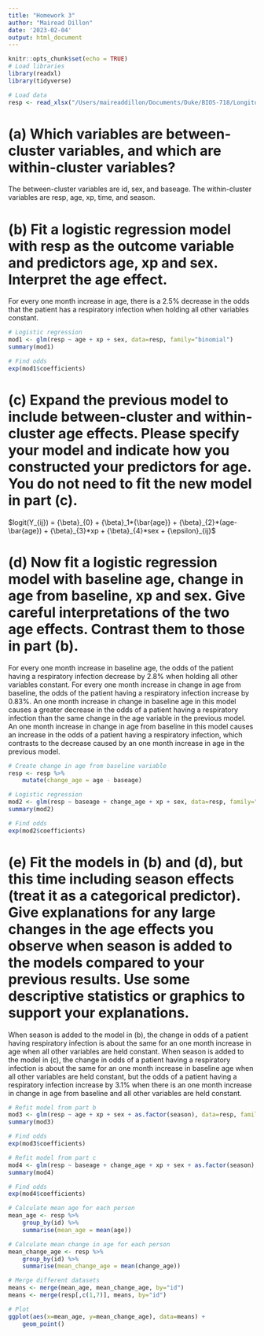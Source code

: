 ```yaml
---
title: "Homework 3"
author: "Mairead Dillon"
date: '2023-02-04'
output: html_document
---
```


```r
knitr::opts_chunk$set(echo = TRUE)
# Load libraries
library(readxl)
library(tidyverse)

# Load data
resp <- read_xlsx("/Users/maireaddillon/Documents/Duke/BIOS-718/Longitudinal-Analysis/HW3/resp.xlsx")
```
     
# (a) Which variables are between-cluster variables, and which are within-cluster variables?
The between-cluster variables are id, sex, and baseage. The within-cluster variables are resp, age, xp, time, and season.   
    
# (b) Fit a logistic regression model with resp as the outcome variable and predictors age, xp and sex. Interpret the age effect.   
For every one month increase in age, there is a 2.5% decrease in the odds that the patient has a respiratory infection when holding all other variables constant.  
```r
# Logistic regression
mod1 <- glm(resp ~ age + xp + sex, data=resp, family="binomial")
summary(mod1)

# Find odds
exp(mod1$coefficients)
```
     
# (c) Expand the previous model to include between-cluster and within-cluster age effects. Please specify your model and indicate how you constructed your predictors for age. You do not need to fit the new model in part (c).   
$logit(Y_{ij}) = {\beta}_{0} + {\beta}_1*{\bar{age}} + {\beta}_{2}*(age-\bar{age}) + {\beta}_{3}*xp + {\beta}_{4}*sex + {\epsilon}_{ij}$
      
# (d) Now fit a logistic regression model with baseline age, change in age from baseline, xp and sex. Give careful interpretations of the two age effects. Contrast them to those in part (b).  
For every one month increase in baseline age, the odds of the patient having a respiratory infection decrease by 2.8% when holding all other variables constant. For every one month increase in change in age from baseline, the odds of the patient having a respiratory infection increase by 0.83%. An one month increase in change in baseline age in this model causes a greater decrease in the odds of a patient having a respiratory infection than the same change in the age variable in the previous model. An one month increase in change in age from baseline in this model causes an increase in the odds of a patient having a respiratory infection, which contrasts to the decrease caused by an one month increase in age in the previous model.  
```r
# Create change in age from baseline variable
resp <- resp %>%
    mutate(change_age = age - baseage)

# Logistic regression
mod2 <- glm(resp ~ baseage + change_age + xp + sex, data=resp, family="binomial")
summary(mod2)

# Find odds
exp(mod2$coefficients)
```
     
# (e) Fit the models in (b) and (d), but this time including season effects (treat it as a categorical predictor). Give explanations for any large changes in the age effects you observe when season is added to the models compared to your previous results. Use some descriptive statistics or graphics to support your explanations.   
When season is added to the model in (b), the change in odds of a patient having respiratory infection is about the same for an one month increase in age when all other variables are held constant. When season is added to the model in (c), the change in odds of a patient having a respiratory infection is about the same for an one month increase in baseline age when all other variables are held constant, but the odds of a patient having a respiratory infection increase by 3.1% when there is an one month increase in change in age from baseline and all other variables are held constant.   
```r
# Refit model from part b
mod3 <- glm(resp ~ age + xp + sex + as.factor(season), data=resp, family="binomial")
summary(mod3)

# Find odds
exp(mod3$coefficients)

# Refit model from part c
mod4 <- glm(resp ~ baseage + change_age + xp + sex + as.factor(season), data=resp, family="binomial")
summary(mod4)

# Find odds
exp(mod4$coefficients)

# Calculate mean age for each person
mean_age <- resp %>%
    group_by(id) %>%
    summarise(mean_age = mean(age))

# Calculate mean change in age for each person
mean_change_age <- resp %>%
    group_by(id) %>% 
    summarise(mean_change_age = mean(change_age))

# Merge different datasets
means <- merge(mean_age, mean_change_age, by="id")
means <- merge(resp[,c(1,7)], means, by="id")

# Plot
ggplot(aes(x=mean_age, y=mean_change_age), data=means) +
    geom_point()
```

